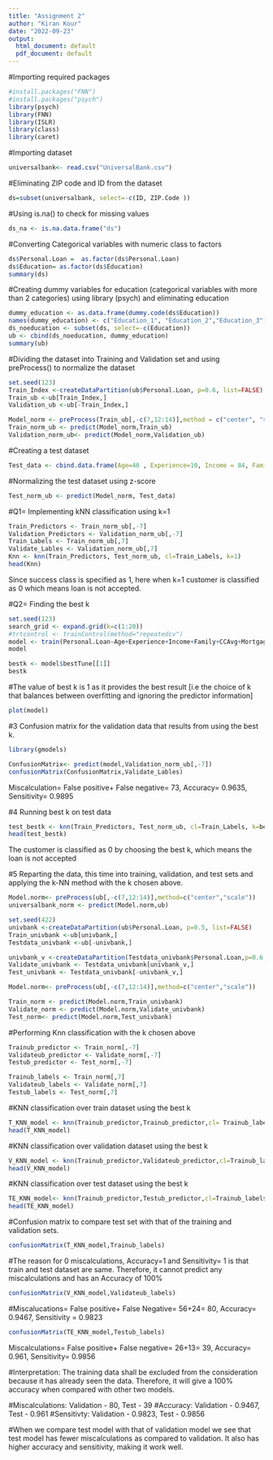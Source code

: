 ---
title: "Assignment 2"
author: "Kiran Kour"
date: "2022-09-23"
output:
  html_document: default
  pdf_document: default
---


#Importing required packages

```{r}
#install.packages("FNN")
#install.packages("psych")
library(psych)
library(FNN)
library(ISLR)
library(class)
library(caret)
```

#Importing dataset

```{r}
universalbank<- read.csv("UniversalBank.csv")
```

#Eliminating ZIP code and ID from the dataset

```{r}
ds=subset(universalbank, select=-c(ID, ZIP.Code ))
```

#Using is.na() to check for missing values

```{r}
ds_na <- is.na.data.frame("ds")
```

#Converting Categorical variables with numeric class to factors 

```{r}
ds$Personal.Loan =  as.factor(ds$Personal.Loan)
ds$Education= as.factor(ds$Education)
summary(ds)
```




#Creating dummy variables for education (categorical variables with more than 2 categories) using library (psych) and eliminating education 

```{r}
dummy_education <- as.data.frame(dummy.code(ds$Education))
names(dummy_education) <- c("Education_1", "Education_2","Education_3") 
ds_noeducation <- subset(ds, select=-c(Education))
ub <- cbind(ds_noeducation, dummy_education)
summary(ub)
```


#Dividing the dataset into Training and Validation set and using preProcess() to normalize the dataset

```{r}
set.seed(123)
Train_Index <-createDataPartition(ub$Personal.Loan, p=0.6, list=FALSE)
Train_ub <-ub[Train_Index,]
Validation_ub <-ub[-Train_Index,]
```

```{r}
Model_norm <- preProcess(Train_ub[,-c(7,12:14)],method = c("center", "scale"))
Train_norm_ub <- predict(Model_norm,Train_ub)
Validation_norm_ub<- predict(Model_norm,Validation_ub)
```


#Creating a test dataset

```{r}
Test_data <- cbind.data.frame(Age=40 , Experience=10, Income = 84, Family=2, CCAvg = 2, Mortgage = 0, Securities.Account = 0, CD.Account = 0, Online = 1,  CreditCard = 1,  Education_1 = 0, Education_2 = 1, Education_3 = 0)
```

#Normalizing the test dataset using z-score

```{r}
Test_norm_ub <- predict(Model_norm, Test_data)
```

#Q1= Implementing kNN classification using k=1

```{r}
Train_Predictors <- Train_norm_ub[,-7]
Validation_Predictors <- Validation_norm_ub[,-7]
Train_Labels <- Train_norm_ub[,7]
Validate_Lables <- Validation_norm_ub[,7]
Knn <- knn(Train_Predictors, Test_norm_ub, cl=Train_Labels, k=1)
head(Knn)
```
Since success class is specified as 1, here when k=1 customer is classified as 0 which means loan is not accepted.



#Q2= Finding the best k

```{r}
set.seed(123)
search_grid <- expand.grid(k=c(1:20))
#trtcontrol <- trainControl(method="repeatedcv")
model <- train(Personal.Loan~Age+Experience+Income+Family+CCAvg+Mortgage+Securities.Account+CD.Account+Online+CreditCard+Education_1+Education_2+Education_3, data=Train_norm_ub, method="knn",tuneGrid = search_grid)
model
```

```{r}
bestk <- model$bestTune[[1]]
bestk
```

#The value of  best k is 1 as it provides the best result [i.e the choice of k that balances between overfitting and ignoring the predictor information]

```{r}
plot(model)
```



#3 Confusion matrix for the validation data that results from using the best k. 


```{r}
library(gmodels)
```
```{r}
ConfusionMatrix<- predict(model,Validation_norm_ub[,-7])
confusionMatrix(ConfusionMatrix,Validate_Lables)
```
Miscalculation= False positive+ False negative= 73, Accuracy= 0.9635, Sensitivity= 0.9895



#4 Running best k on test data

```{r}
test_bestk <- knn(Train_Predictors, Test_norm_ub, cl=Train_Labels, k=bestk)
head(test_bestk)
```

The customer is classified as 0 by choosing the best k, which means the loan is not accepted



#5 Reparting the data, this time into training, validation, and test sets and applying the k-NN method with the k chosen above. 

```{r}
Model.norm<- preProcess(ub[,-c(7,12:14)],method=c("center","scale"))
universalbank_norm <- predict(Model.norm,ub)
```

```{r}
set.seed(422)
univbank <-createDataPartition(ub$Personal.Loan, p=0.5, list=FALSE)
Train_univbank <-ub[univbank,]
Testdata_univbank <-ub[-univbank,]

univbank_v <-createDataPartition(Testdata_univbank$Personal.Loan,p=0.6,list = FALSE)
Validate_univbank <- Testdata_univbank[univbank_v,]
Test_univbank <- Testdata_univbank[-univbank_v,]
```
```{r}
Model.norm<- preProcess(ub[,-c(7,12:14)],method=c("center","scale"))

Train_norm <- predict(Model.norm,Train_univbank)
Validate_norm <- predict(Model.norm,Validate_univbank)
Test_norm<- predict(Model.norm,Test_univbank)
```


#Performing Knn classification with the k chosen above

```{r}
Trainub_predictor <- Train_norm[,-7]
Validateub_predictor <- Validate_norm[,-7]
Testub_predictor <- Test_norm[,-7]

Trainub_labels <- Train_norm[,7]
Validateub_labels <- Validate_norm[,7]
Testub_labels <- Test_norm[,7]
```


#KNN classification over train dataset using the best k

```{r}
T_KNN_model <- knn(Trainub_predictor,Trainub_predictor,cl= Trainub_labels,k=bestk)
head(T_KNN_model)
```


#KNN classification over validation dataset using the best k

```{r}
V_KNN_model <- knn(Trainub_predictor,Validateub_predictor,cl=Trainub_labels,k=bestk)
head(V_KNN_model)
```


#KNN classification over test dataset using the best k

```{r}
TE_KNN_model<- knn(Trainub_predictor,Testub_predictor,cl=Trainub_labels,k=bestk)
head(TE_KNN_model)
```
#Confusion matrix to compare test set with that of the training and validation sets.

```{r}
confusionMatrix(T_KNN_model,Trainub_labels)
```
#The reason for 0 miscalculations, Accuracy=1 and Sensitivity= 1 is that train and test dataset are same. Therefore, it cannot predict any miscalculations and has an Accuracy of 100%


```{r}
confusionMatrix(V_KNN_model,Validateub_labels)
```
#Miscalucations= False positive+ False Negative= 56+24= 80, Accuracy= 0.9467, Sensitivity = 0.9823


```{r}
confusionMatrix(TE_KNN_model,Testub_labels)
```
Miscalculations= False positive+ False negative= 26+13= 39, Accuracy= 0.961, Sensitivity= 0.9856


#Interpretation: The training data shall be excluded from the consideration because it has already seen the data. Therefore, it will give a 100% accuracy when compared with other two models. 

#Miscalculations: Validation - 80, Test - 39
#Accuracy: Validation - 0.9467, Test - 0.961
#Sensitivty: Validation - 0.9823, Test - 0.9856

#When we compare test model with that of validation model we see that test model has fewer miscalculations as compared to validation. It also has higher accuracy and sensitivity, making it work well.
